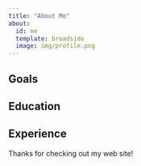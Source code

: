 ---
title: "About Me"
about:
  id: me
  template: broadside
  image: img/profile.png
---

::: {#me}
## Goals

## Education

## Experience
:::

Thanks for checking out my web site!
